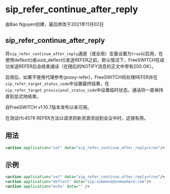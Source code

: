 # sip_refer_continue_after_reply 

由Bao Nguyen创建，最后修改于2021年11月02日

## sip_refer_continue_after_reply

将`sip_refer_continue_after_reply`通道（或全局）变量设置为`true`以启用，在使用deflect()或uuid_deflect()发送REFER之前。默认情况下，FreeSWITCH在成功发送REFER后会结束通话（在随后的NOTIFY消息的正文中带有200 OK）。

启用后，如果不使用代理参考(proxy-refer)，FreeSWITCH将处理REFER并在`sip_refer_target_status_code`中设置最终结果，在`sip_refer_target_provisional_status_code`中设置临时状态。通话将一直保持直到显式地结束。

自FreeSWITCH v1.10.7版本发布以来可用。

在测试rfc4579 REFER方法以请求将新资源添加到会议中时，这很有用。

## 用法

```xml
<action application="set" data="sip_refer_continue_after_reply=true"/>
```

## 示例

```xml
<action application="set" data="sip_refer_continue_after_reply=true"/>
<action application="deflect" data="sip:someone@somewhere.com"/>
<action application="echo" data="" />
```